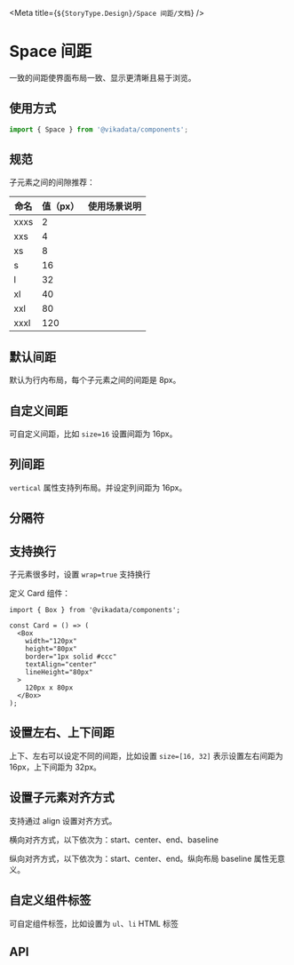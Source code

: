
<Meta title={`${StoryType.Design}/Space 间距/文档`} />

<style>{`
  .stack {
    display: flex;
    padding: 8px;
    border: 1px solid #ccc;
  }
`}</style>

# Space 间距

一致的间距使界面布局一致、显示更清晰且易于浏览。

## 使用方式

```jsx
import { Space } from '@vikadata/components';
```

## 规范

子元素之间的间隙推荐：

| 命名      | 值（px）|使用场景说明 |
|----------|--------|-----------|
| xxxs     | 2      ||
| xxs      | 4      ||	 
| xs	     | 8      ||
| s	       | 16     ||
| l	       | 32	    ||
| xl       | 40     ||
| xxl      | 80     ||
| xxxl     | 120    ||


## 默认间距

默认为行内布局，每个子元素之间的间距是 8px。

<Canvas>
 <Story id="设计指导-space-间距--default-size-8"/>
</Canvas>

## 自定义间距

可自定义间距，比如 `size=16` 设置间距为 16px。

<Canvas>
 <Story id="设计指导-space-间距--set-size-32"/>
</Canvas>

## 列间距

`vertical` 属性支持列布局。并设定列间距为 16px。

<Canvas>
 <Story id="设计指导-space-间距--vertical-size-16"/>
</Canvas>

## 分隔符

<Canvas>
 <Story id="设计指导-space-间距--split"/>
</Canvas>

## 支持换行

子元素很多时，设置 `wrap=true` 支持换行

定义 Card 组件：

```tsx
import { Box } from '@vikadata/components';

const Card = () => (
  <Box
    width="120px"
    height="80px"
    border="1px solid #ccc"
    textAlign="center"
    lineHeight="80px"
  >
    120px x 80px
  </Box>
);
```

<Canvas>
 <Story id="设计指导-space-间距--wrap"/>
</Canvas>

## 设置左右、上下间距

上下、左右可以设定不同的间距，比如设置 `size=[16, 32]` 表示设置左右间距为 16px，上下间距为 32px。

<Canvas>
 <Story id="设计指导-space-间距--set-row-column-space"/>
</Canvas>

## 设置子元素对齐方式

支持通过 align 设置对齐方式。

横向对齐方式，以下依次为：start、center、end、baseline

<Canvas>
  <div className="stack">
    <Story id="设计指导-space-间距--align-start"/>
  </div>
  <div className="stack">
    <Story id="设计指导-space-间距--align-center"/>
  </div>
  <div className="stack">
    <Story id="设计指导-space-间距--align-end"/>
  </div>
  <div className="stack">
    <Story id="设计指导-space-间距--align-baseline"/>
  </div>
</Canvas>

纵向对齐方式，以下依次为：start、center、end。纵向布局 baseline 属性无意义。

<Canvas>
  <div className="stack">
    <Story id="设计指导-space-间距--vertical-align-start"/>
  </div>
  <div className="stack">
    <Story id="设计指导-space-间距--vertical-align-center"/>
  </div>
  <div className="stack">
    <Story id="设计指导-space-间距--vertical-align-end"/>
  </div>
</Canvas>

## 自定义组件标签

可自定组件标签，比如设置为 `ul`、`li` HTML 标签

<Canvas>
 <Story id="设计指导-space-间距--set-component-ul-li"/>
</Canvas>

## API

<ArgsTable of={Space} />